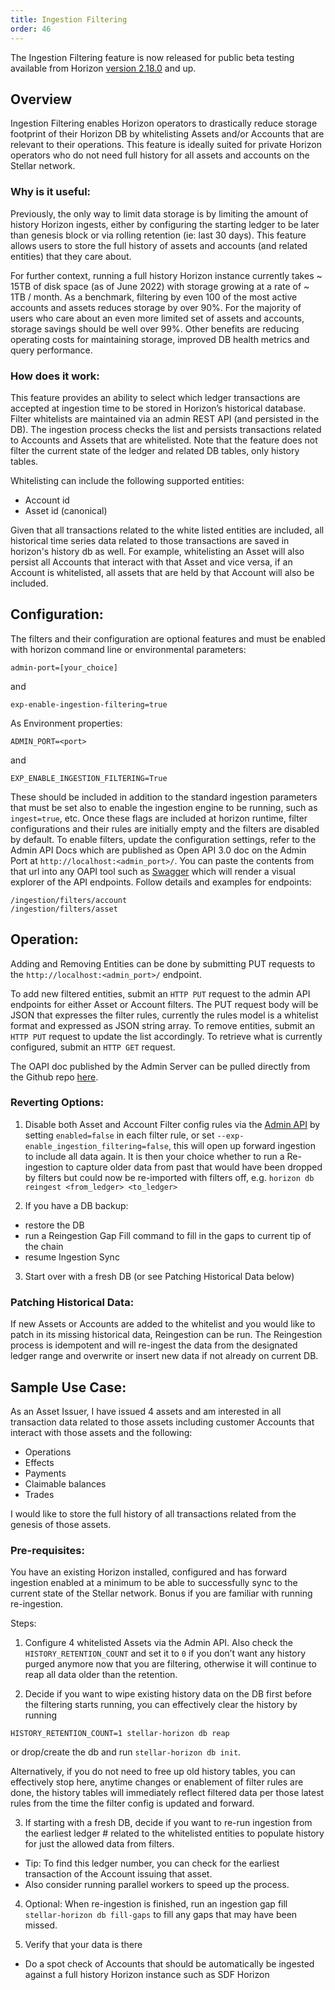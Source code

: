 ```yaml
---
title: Ingestion Filtering
order: 46
---
```


The Ingestion Filtering feature is now released for public beta testing available from Horizon [version 2.18.0](https://github.com/stellar/go/releases/tag/horizon-v2.18.0) and up.

## Overview

Ingestion Filtering enables Horizon operators to drastically reduce storage footprint of their Horizon DB by whitelisting Assets and/or Accounts that are relevant to their operations. This feature is ideally suited for private Horizon operators who do not need full history for all assets and accounts on the Stellar network.

### Why is it useful:

Previously, the only way to limit data storage is by limiting the amount of history Horizon ingests, either by configuring the starting ledger to be later than genesis block or via rolling retention (ie: last 30 days). This feature allows users to store the full history of assets and accounts (and related entities) that they care about.

For further context, running a full history Horizon instance currently takes ~ 15TB of disk space (as of June 2022) with storage growing at a rate of ~ 1TB / month. As a benchmark, filtering by even 100 of the most active accounts and assets reduces storage by over 90%. For the majority of users who care about an even more limited set of assets and accounts, storage savings should be well over 99%. Other benefits are reducing operating costs for maintaining storage, improved DB health metrics and query performance.

### How does it work:

This feature provides an ability to select which ledger transactions are accepted at ingestion time to be stored in Horizon’s historical database. Filter whitelists are maintained via an admin REST API (and persisted in the DB). The ingestion process checks the list and persists transactions related to Accounts and Assets that are whitelisted. Note that the feature does not filter the current state of the ledger and related DB tables, only history tables.

Whitelisting can include the following supported entities:

- Account id
- Asset id (canonical)

Given that all transactions related to the white listed entities are included, all historical time series data related to those transactions are saved in horizon's history db as well. For example, whitelisting an Asset will also persist all Accounts that interact with that Asset and vice versa, if an Account is whitelisted, all assets that are held by that Account will also be included.

## Configuration:

The filters and their configuration are optional features and must be enabled with horizon command line or environmental parameters:

```
admin-port=[your_choice]
```

and

```
exp-enable-ingestion-filtering=true
```

As Environment properties:

```
ADMIN_PORT=<port>
```

and

```
EXP_ENABLE_INGESTION_FILTERING=True
```

These should be included in addition to the standard ingestion parameters that must be set also to enable the ingestion engine to be running, such as `ingest=true`, etc. Once these flags are included at horizon runtime, filter configurations and their rules are initially empty and the filters are disabled by default. To enable filters, update the configuration settings, refer to the Admin API Docs which are published as Open API 3.0 doc on the Admin Port at `http://localhost:<admin_port>/`. You can paste the contents from that url into any OAPI tool such as [Swagger](https://editor.swagger.io/) which will render a visual explorer of the API endpoints. Follow details and examples for endpoints:

```
/ingestion/filters/account
/ingestion/filters/asset
```

## Operation:

Adding and Removing Entities can be done by submitting PUT requests to the `http://localhost:<admin_port>/` endpoint.

To add new filtered entities, submit an `HTTP PUT` request to the admin API endpoints for either Asset or Account filters. The PUT request body will be JSON that expresses the filter rules, currently the rules model is a whitelist format and expressed as JSON string array. To remove entities, submit an `HTTP PUT` request to update the list accordingly. To retrieve what is currently configured, submit an `HTTP GET` request.

The OAPI doc published by the Admin Server can be pulled directly from the Github repo [here](https://github.com/stellar/go/blob/horizon-v2.18.0/services/horizon/internal/httpx/static/admin_oapi.yml).

### Reverting Options:

1. Disable both Asset and Account Filter config rules via the [Admin API](https://github.com/stellar/go/blob/master/services/horizon/internal/httpx/static/admin_oapi.yml) by setting `enabled=false` in each filter rule, or set `--exp-enable_ingestion_filtering=false`, this will open up forward ingestion to include all data again. It is then your choice whether to run a Re-ingestion to capture older data from past that would have been dropped by filters but could now be re-imported with filters off, e.g. `horizon db reingest <from_ledger> <to_ledger>`

2. If you have a DB backup:

- restore the DB
- run a Reingestion Gap Fill command to fill in the gaps to current tip of the chain
- resume Ingestion Sync

3. Start over with a fresh DB (or see Patching Historical Data below)

### Patching Historical Data:

If new Assets or Accounts are added to the whitelist and you would like to patch in its missing historical data, Reingestion can be run. The Reingestion process is idempotent and will re-ingest the data from the designated ledger range and overwrite or insert new data if not already on current DB.

## Sample Use Case:

As an Asset Issuer, I have issued 4 assets and am interested in all transaction data related to those assets including customer Accounts that interact with those assets and the following:

- Operations
- Effects
- Payments
- Claimable balances
- Trades

I would like to store the full history of all transactions related from the genesis of those assets.

### Pre-requisites:

You have an existing Horizon installed, configured and has forward ingestion enabled at a minimum to be able to successfully sync to the current state of the Stellar network. Bonus if you are familiar with running re-ingestion.

Steps:

1. Configure 4 whitelisted Assets via the Admin API. Also check the `HISTORY_RETENTION_COUNT` and set it to `0` if you don’t want any history purged anymore now that you are filtering, otherwise it will continue to reap all data older than the retention.

2. Decide if you want to wipe existing history data on the DB first before the filtering starts running, you can effectively clear the history by running

```
HISTORY_RETENTION_COUNT=1 stellar-horizon db reap
```

or drop/create the db and run `stellar-horizon db init`.

Alternatively, if you do not need to free up old history tables, you can effectively stop here, anytime changes or enablement of filter rules are done, the history tables will immediately reflect filtered data per those latest rules from the time the filter config is updated and forward.

3. If starting with a fresh DB, decide if you want to re-run ingestion from the earliest ledger # related to the whitelisted entities to populate history for just the allowed data from filters.

- Tip: To find this ledger number, you can check for the earliest transaction of the Account issuing that asset.
- Also consider running parallel workers to speed up the process.

4. Optional: When re-ingestion is finished, run an ingestion gap fill `stellar-horizon db fill-gaps` to fill any gaps that may have been missed.

5. Verify that your data is there

- Do a spot check of Accounts that should be automatically be ingested against a full history Horizon instance such as SDF Horizon

